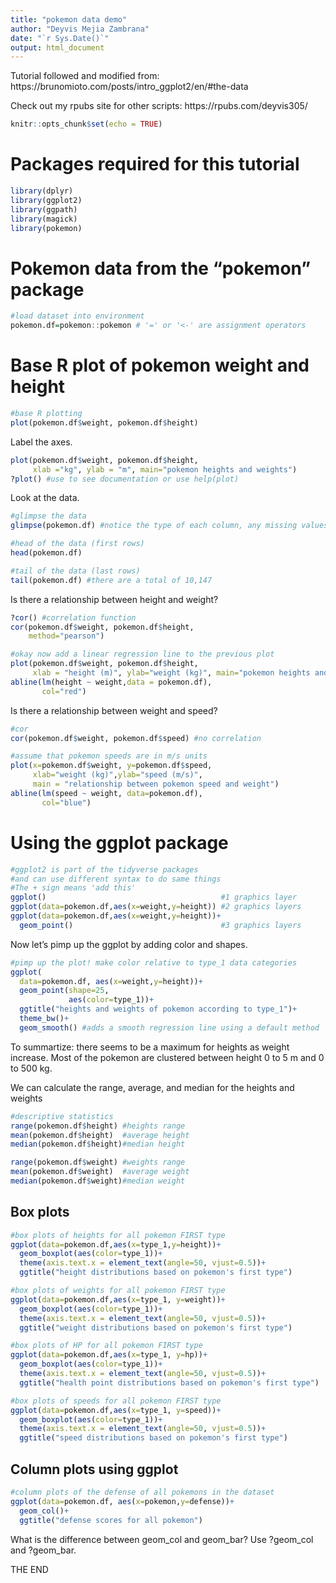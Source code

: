 ---
title: "pokemon data demo"
author: "Deyvis Mejia Zambrana"
date: "`r Sys.Date()`"
output: html_document
---
 Tutorial followed and modified from: 
 https://brunomioto.com/posts/intro_ggplot2/en/#the-data
 
 Check out my rpubs site for other scripts: https://rpubs.com/deyvis305/

```{r setup, include=FALSE}
knitr::opts_chunk$set(echo = TRUE)
```




# Packages required for this tutorial
```{r packages}
library(dplyr)
library(ggplot2)
library(ggpath)                     
library(magick)
library(pokemon)
```




# Pokemon data from the "pokemon" package
```{r pokmeon data}
#load dataset into environment
pokemon.df=pokemon::pokemon # '=' or '<-' are assignment operators
```




# Base R plot of pokemon weight and height
```{r base plot}
#base R plotting
plot(pokemon.df$weight, pokemon.df$height)
```

Label the axes. 
```{r}
plot(pokemon.df$weight, pokemon.df$height, 
     xlab ="kg", ylab = "m", main="pokemon heights and weights")
?plot() #use to see documentation or use help(plot)
```

Look at the data.
```{r}
#glimpse the data
glimpse(pokemon.df) #notice the type of each column, any missing values

#head of the data (first rows)
head(pokemon.df)

#tail of the data (last rows)
tail(pokemon.df) #there are a total of 10,147
```

Is there a relationship between height and weight?
```{r}
?cor() #correlation function
cor(pokemon.df$weight, pokemon.df$height, 
    method="pearson")

#okay now add a linear regression line to the previous plot
plot(pokemon.df$weight, pokemon.df$height,
     xlab = "height (m)", ylab="weight (kg)", main="pokemon heights and weights")
abline(lm(height ~ weight,data = pokemon.df),
       col="red")
```


Is there a relationship between weight and speed?
```{r}
#cor
cor(pokemon.df$weight, pokemon.df$speed) #no correlation

#assume that pokemon speeds are in m/s units
plot(x=pokemon.df$weight, y=pokemon.df$speed,
     xlab="weight (kg)",ylab="speed (m/s)", 
     main = "relationship between pokemon speed and weight")
abline(lm(speed ~ weight, data=pokemon.df),
       col="blue")
```




# Using the ggplot package

```{r ggplot}
#ggplot2 is part of the tidyverse packages
#and can use different syntax to do same things
#The + sign means 'add this'
ggplot()                                       #1 graphics layer
ggplot(data=pokemon.df,aes(x=weight,y=height)) #2 graphics layers
ggplot(data=pokemon.df,aes(x=weight,y=height))+
  geom_point()                                 #3 graphics layers
```

Now let's pimp up the ggplot by adding color and shapes.
```{r}
#pimp up the plot! make color relative to type_1 data categories
ggplot(
  data=pokemon.df, aes(x=weight,y=height))+
  geom_point(shape=25,
             aes(color=type_1))+
  ggtitle("heights and weights of pokemon according to type_1")+
  theme_bw()+
  geom_smooth() #adds a smooth regression line using a default method
```

To summartize: there seems to be a maximum for heights as weight increase.
Most of the pokemon are clustered between height 0 to 5 m and 0 to 500 kg.

We can calculate the range, average, and median for the heights and weights
```{r}
#descriptive statistics
range(pokemon.df$height) #heights range
mean(pokemon.df$height)  #average height
median(pokemon.df$height)#median height

range(pokemon.df$weight) #weights range
mean(pokemon.df$weight)  #average weight
median(pokemon.df$weight)#median weight
```
## Box plots
```{r ggplot boxplots}
#box plots of heights for all pokemon FIRST type
ggplot(data=pokemon.df,aes(x=type_1,y=height))+
  geom_boxplot(aes(color=type_1))+
  theme(axis.text.x = element_text(angle=50, vjust=0.5))+
  ggtitle("height distributions based on pokemon's first type")
```
```{r}
#box plots of weights for all pokemon FIRST type
ggplot(data=pokemon.df,aes(x=type_1, y=weight))+
  geom_boxplot(aes(color=type_1))+
  theme(axis.text.x = element_text(angle=50, vjust=0.5))+
  ggtitle("weight distributions based on pokemon's first type")
```

```{r}
#box plots of HP for all pokemon FIRST type
ggplot(data=pokemon.df,aes(x=type_1, y=hp))+
  geom_boxplot(aes(color=type_1))+
  theme(axis.text.x = element_text(angle=50, vjust=0.5))+
  ggtitle("health point distributions based on pokemon's first type")
```

```{r}
#box plots of speeds for all pokemon FIRST type
ggplot(data=pokemon.df,aes(x=type_1, y=speed))+
  geom_boxplot(aes(color=type_1))+
  theme(axis.text.x = element_text(angle=50, vjust=0.5))+
  ggtitle("speed distributions based on pokemon's first type")
```

## Column plots using ggplot

```{r column plot defense}
#column plots of the defense of all pokemons in the dataset
ggplot(data=pokemon.df, aes(x=pokemon,y=defense))+
  geom_col()+
  ggtitle("defense scores for all pokemon")
```


What is the difference between geom_col and geom_bar? 
Use ?geom_col and ?geom_bar.

THE END
